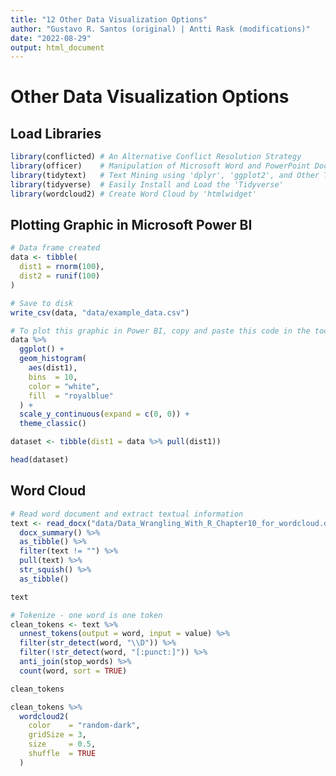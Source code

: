 ```yaml
---
title: "12 Other Data Visualization Options"
author: "Gustavo R. Santos (original) | Antti Rask (modifications)"
date: "2022-08-29"
output: html_document
---
```


# Other Data Visualization Options
 
## Load Libraries

```r
library(conflicted) # An Alternative Conflict Resolution Strategy
library(officer)    # Manipulation of Microsoft Word and PowerPoint Documents
library(tidytext)   # Text Mining using 'dplyr', 'ggplot2', and Other Tidy Tools
library(tidyverse)  # Easily Install and Load the 'Tidyverse'
library(wordcloud2) # Create Word Cloud by 'htmlwidget' 
```

## Plotting Graphic in Microsoft Power BI

```r
# Data frame created
data <- tibble(
  dist1 = rnorm(100),
  dist2 = runif(100)
)

# Save to disk
write_csv(data, "data/example_data.csv")
```

```r
# To plot this graphic in Power BI, copy and paste this code in the tool
data %>% 
  ggplot() +
  geom_histogram(
    aes(dist1),
    bins  = 10,
    color = "white",
    fill  = "royalblue"
  ) +
  scale_y_continuous(expand = c(0, 0)) +
  theme_classic()
```
```r
dataset <- tibble(dist1 = data %>% pull(dist1))

head(dataset)
```

## Word Cloud

```r
# Read word document and extract textual information
text <- read_docx("data/Data_Wrangling_With_R_Chapter10_for_wordcloud.docx") %>% 
  docx_summary() %>%
  as_tibble() %>% 
  filter(text != "") %>%
  pull(text) %>% 
  str_squish() %>% 
  as_tibble()

text
```

```r
# Tokenize - one word is one token
clean_tokens <- text %>%
  unnest_tokens(output = word, input = value) %>%
  filter(str_detect(word, "\\D")) %>%
  filter(!str_detect(word, "[:punct:]")) %>%
  anti_join(stop_words) %>%
  count(word, sort = TRUE)

clean_tokens
```

```r
clean_tokens %>% 
  wordcloud2(
    color    = "random-dark",
    gridSize = 3,
    size     = 0.5,
    shuffle  = TRUE
  )
```
